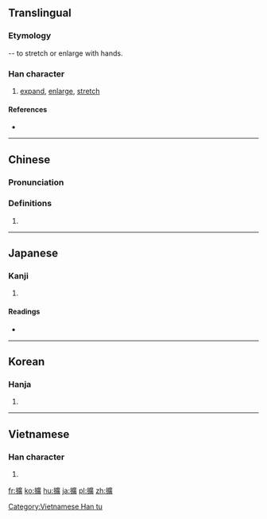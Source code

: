 ==Translingual==
{{Han simplified forms|擴|拡|扩}}
===Etymology===
{{Han compound|手|廣|alt1=扌|c1=s|c2=p|t1=hand|ls=psc}} -- to stretch or enlarge with hands.

===Han character===
{{Han char|rn=64|rad=手|as=15|sn=18|four=50086|canj=QITC|ids=⿰扌廣}}

# [[expand]], [[enlarge]], [[stretch]]

====References====
* {{Han ref|kx=0461.040|dkj=12895|dj=0810.120|hdz=31975.060|uh=64F4|ud=25844|bh=C258|bd=49752}}

----

==Chinese==
{{zh-forms|s=扩}}

===Pronunciation===
{{zh-pron
|m=kuò,tǎng,guàng
|c=kwok3,gwok3,kwong3,kong3
|h=pfs=
|md=
|mn=khok
|w=
|mc=y
|oc=y
|cat=
}}

===Definitions===
{{zh-hanzi}}

# {{rfdef|lang=zh}}

----

==Japanese==

===Kanji===
{{ja-kanji|grade=|rs=手15}}

# {{defn|lang=ja|sort=手15}}

====Readings====
* {{ja-readings|on=[[かく]] (kaku)|kun=[[ひろがる]] (hirogaru), [[ひろげる]] (hirogeru), [[はる]] (haru)}}

----

==Korean==

===Hanja===
{{ko-hanja|hangeul=[[확]], [[광]]|eumhun=|rv=hwak, gwang|mr=hwak, kwang|y=hwak, kwang}}

# {{defn|lang=ko|sort=手15}}

----

==Vietnamese==

===Han character===
{{vi-readings|rs=手15|hanviet=[[quẳng]], [[huếch]], [[khoác]], [[khoách]], [[khuếch]]}}

# {{defn|lang=vi|sort=手15}}

[[Category:Vietnamese Han tu]]

[[fr:擴]]
[[ko:擴]]
[[hu:擴]]
[[ja:擴]]
[[pl:擴]]
[[zh:擴]]